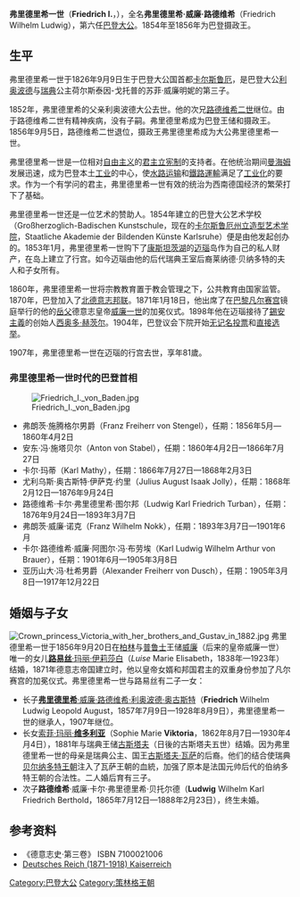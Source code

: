 {{noteTA
|1=zh:弗里德里希; zh-tw:腓特烈
}}
{{Infobox royalty
| name        = 弗里德里希一世
| image       = Friedrich I of Baden.jpg
| succession  = [[巴登大公國|巴登大公]]
| reign       = 1858年1月22日 – 1907年8月28日
| predecessor = [[路德维希二世_(巴登)|路德维希二世]]
| successor   = [[弗里德里希二世_(巴登)|弗里德里希二世]]
| birth_date  = {{birth_date|1826|9|9|df=yes}}
| birth_place = {{flag|German Confederation}}[[巴登大公国|巴登大公国]][[卡尔斯鲁厄|卡尔斯鲁厄]]
| death_date  = {{death date and age|1907|9|28|1826|9|9|df=yes}}
| death_place = {{flag|German Empire}}[[迈瑙岛|迈瑙岛]]
| spouse      = {{marriage|[[普魯士的路易絲_(1838-1923)|普魯士的路易絲公主]]|1856}}
| issue       = [[弗里德里希二世_(巴登)|弗里德里希二世]]<br>瑞典王后[[維多利亞_(巴登)|維多利亞]]<br>路德維希王子
| full name   = Frederick William Louis
| house       = [[巴登家族|巴登家族]]
| father      = [[利奥波德_(巴登)|利奥波德大公]]
| mother      = [[瑞典的索菲亞·威廉明娜|瑞典的索菲亞·威廉明娜]]
| religion    = [[信義宗|信義宗]]
}}

'''弗里德里希一世'''（'''Friedrich I.'''，{{bd|1826年|9月9日|1907年|9月28日|catIdx=F}}），全名'''弗里德里希·威廉·路德维希'''（Friedrich Wilhelm Ludwig），第六任[[巴登统治者列表#巴登大公|巴登大公]]。1854年至1856年为巴登摄政王。

==生平==
弗里德里希一世于1826年9月9日生于巴登大公国首都[[卡尔斯鲁厄|卡尔斯鲁厄]]，是巴登大公[[利奥波德_(巴登)|利奥波德]]与[[瑞典|瑞典]]公主荷尔斯泰因-戈托普的苏菲·威廉明妮的第三子。

1852年，弗里德里希的父亲利奥波德大公去世。他的次兄[[路德维希二世_(巴登)|路德维希二世]]继位。由于路德维希二世有精神疾病，没有子嗣。弗里德里希成为巴登王储和摄政王。1856年9月5日，路德维希二世退位，摄政王弗里德里希成为大公弗里德里希一世。

弗里德里希一世是一位相对[[自由主义|自由主义]]的[[君主立宪制|君主立宪制]]的支持者。在他统治期间[[曼海姆|曼海姆]]发展迅速，成为巴登本土[[工业|工业]]的中心，使[[水路运输|水路运输]]和[[鐵路運輸|鐵路運輸]]满足了[[工业化|工业化]]的要求。作为一个有学问的君主，弗里德里希一世有效的统治为西南德国经济的繁荣打下了基础。

弗里德里希一世还是一位艺术的赞助人。1854年建立的巴登大公艺术学校（Großherzoglich-Badischen Kunstschule，现在的[[卡尔斯鲁厄州立造型艺术学院|卡尔斯鲁厄州立造型艺术学院]]，Staatliche Akademie der Bildenden Künste Karlsruhe）便是由他发起创办的。1853年1月，弗里德里希一世购下了[[康斯坦茨湖|康斯坦茨湖]]的[[迈瑙|迈瑙]]岛作为自己的私人财产，在岛上建立了行宫。如今迈瑙由他的后代瑞典王室后裔莱纳德·贝纳多特的夫人和子女所有。

1860年，弗里德里希一世将宗教教育置于教会管理之下，公共教育由国家监管。1870年，巴登加入了[[北德意志邦联|北德意志邦联]]。1871年1月18日，他出席了在[[巴黎|巴黎]][[凡尔赛宫|凡尔赛宫]]镜庭举行的他的[[岳父|岳父]]德意志皇帝[[威廉一世_(德国)|威廉一世]]的加冕仪式。1898年他在迈瑙接待了[[錫安主義|錫安主義]]的创始人[[西奥多·赫茨尔|西奥多·赫茨尔]]。1904年，巴登议会下院开始[[无记名投票|无记名投票]]和[[直接选举|直接选举]]。

1907年，弗里德里希一世在迈瑙的行宫去世，享年81歲。

=== 弗里德里希一世时代的巴登首相 ===
[[File:Friedrich_I._von_Baden.jpg|thumb]]
* 弗朗茨·施腾格尔男爵（Franz Freiherr von Stengel），任期：1856年5月—1860年4月2日
* 安东·冯·施塔贝尔（Anton von Stabel），任期：1860年4月2日—1866年7月27日
* 卡尔·玛蒂（Karl Mathy），任期：1866年7月27日—1868年2月3日
* 尤利乌斯·奥古斯特·伊萨克·约里（Julius August Isaak Jolly），任期：1868年2月12日—1876年9月24日
* 路德维希·卡尔·弗里德里希·图尔邦（Ludwig Karl Friedrich Turban），任期：1876年9月24日—1893年3月7日
* 弗朗茨·威廉·诺克（Franz Wilhelm Nokk），任期：1893年3月7日—1901年6月
* 卡尔·路德维希·威廉·阿图尔·冯·布劳埃（Karl Ludwig Wilhelm Arthur von Brauer），任期：1901年6月—1905年3月8日
* 亚历山大·冯·杜希男爵（Alexander Freiherr von Dusch），任期：1905年3月8日—1917年12月22日

==婚姻与子女==
[[File:Crown_princess_Victoria_with_her_brothers_and_Gustav_in_1882.jpg|thumb]]
弗里德里希一世于1856年9月20日在[[柏林|柏林]]与[[普魯士王國|普鲁士]]王储[[威廉一世_(德国)|威廉]]（后来的皇帝威廉一世）唯一的女儿[[普魯士的路易絲_(1838-1923)|'''路易丝'''·玛丽·伊莉莎白]]（''Luise'' Marie Elisabeth，1838年—1923年）结婚，1871年德意志帝国建立时，他以皇帝女婿和邦国君主的双重身份参加了凡尔赛宫的加冕仪式。弗里德里希一世与路易丝有二子一女：
* 长子[[弗里德里希二世_(巴登)|'''弗里德里希'''·威廉·路德维希·利奥波德·奥古斯特]]（'''Friedrich''' Wilhelm Ludwig Leopold August，1857年7月9日—1928年8月9日），弗里德里希一世的继承人，1907年继位。
* 长女[[維多利亞_(巴登)|索菲·玛丽·'''维多利亚''']]（Sophie Marie '''Viktoria'''，1862年8月7日—1930年4月4日），1881年与瑞典王储[[古斯塔夫五世|古斯塔夫]]（日後的古斯塔夫五世）结婚。因为弗里德里希一世的母亲是瑞典公主、国王[[古斯塔夫一世|古斯塔夫·瓦萨]]的后裔。他们的结合使瑞典[[贝尔纳多特王朝|贝尔纳多特王朝]]注入了瓦萨王朝的血統，加强了原本是法国元帅后代的伯纳多特王朝的合法性。二人婚后育有三子。
* 次子'''路德维希'''·威廉·卡尔·弗里德里希·贝托尔德（'''Ludwig''' Wilhelm Karl Friedrich Berthold，1865年7月12日—1888年2月23日），终生未婚。

== 参考资料 ==
* 《德意志史·第三卷》 ISBN 7100021006
* [http://www.deutsche-kaiserreich.de/ Deutsches Reich (1871-1918) Kaiserreich] {{Wayback|url=http://www.deutsche-kaiserreich.de/ |date=20010221195555 }}

{{S-start}}
{{S-hou|[[哲林根王朝|策林格王朝]]|1826年|9月9日|1907年|9月28日}}
{{S-reg|}}
{{s-before|—}}
{{s-title|巴登摄政王|1854年—1856年}}
{{s-after|就任大公}}
{{s-before|[[路德维希二世_(巴登)|路德维希二世]]}}
{{s-title|[[巴登统治者列表|巴登大公]]|1856年—1907年}}
{{s-after|[[弗里德里希二世_(巴登)|弗里德里希二世]]}}
{{end box}}

{{德意志帝國大將}}
{{Authority control}}
[[Category:巴登大公|Category:巴登大公]]
[[Category:策林格王朝|Category:策林格王朝]]